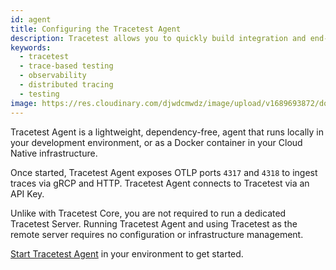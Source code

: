 ```yaml
---
id: agent
title: Configuring the Tracetest Agent
description: Tracetest allows you to quickly build integration and end-to-end tests, powered by your OpenTelemetry traces.
keywords:
  - tracetest
  - trace-based testing
  - observability
  - distributed tracing
  - testing
image: https://res.cloudinary.com/djwdcmwdz/image/upload/v1689693872/docs/Blog_Thumbnail_28_ugy2yy.png
---
```


Tracetest Agent is a lightweight, dependency-free, agent that runs locally in your development environment, or as a Docker container in your Cloud Native infrastructure.

Once started, Tracetest Agent exposes OTLP ports `4317` and `4318` to ingest traces via gRCP and HTTP. Tracetest Agent connects to Tracetest via an API Key. 

Unlike with Tracetest Core, you are not required to run a dedicated Tracetest Server. Running Tracetest Agent and using Tracetest as the remote server requires no configuration or infrastructure management.

[Start Tracetest Agent](../getting-started/installation.mdx) in your environment to get started.
